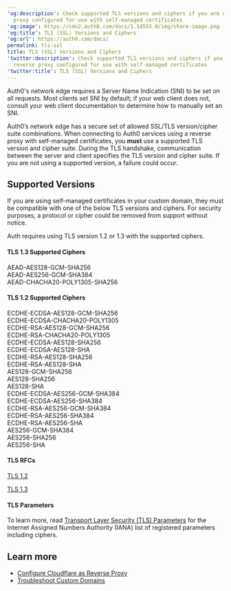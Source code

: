 ---
'og:description': Check supported TLS versions and ciphers if you are using a reverse
  proxy configured for use with self-managed certificates
'og:image': https://cdn2.auth0.com/docs/1.14553.0/img/share-image.png
'og:title': TLS (SSL) Versions and Ciphers
'og:url': https://auth0.com/docs/
permalink: tls-ssl
title: TLS (SSL) Versions and Ciphers
'twitter:description': Check supported TLS versions and ciphers if you are using a
  reverse proxy configured for use with self-managed certificates
'twitter:title': TLS (SSL) Versions and Ciphers
---
<Card title="Before you start">

Auth0's network edge requires a Server Name Indication (SNI) to be set on all requests. Most clients set SNI by default; if your web client does not, consult your web client documentation to determine how to manually set an SNI.

</Card>

Auth0’s network edge has a secure set of allowed SSL/TLS version/cipher suite combinations. When connecting to Auth0 services using a reverse proxy with self-managed certificates, you **must** use a supported TLS version and cipher suite. During the TLS handshake, communication between the server and client specifies the TLS version and cipher suite. If you are not using a supported version, a failure could occur.

## Supported Versions

<Callout icon="file-lines" color="#0EA5E9" iconType="regular">

If you are using self-managed certificates in your custom domain, they must be compatible with one of the below TLS versions and ciphers. For security purposes, a protocol or cipher could be removed from support without notice.

</Callout>

Auth requires using TLS version 1.2 or 1.3 with the supported ciphers.

#### TLS 1.3 Supported Ciphers

AEAD-AES128-GCM-SHA256  
AEAD-AES256-GCM-SHA384  
AEAD-CHACHA20-POLY1305-SHA256

#### TLS 1.2 Supported Ciphers

ECDHE-ECDSA-AES128-GCM-SHA256   
ECDHE-ECDSA-CHACHA20-POLY1305   
ECDHE-RSA-AES128-GCM-SHA256   
ECDHE-RSA-CHACHA20-POLY1305   
ECDHE-ECDSA-AES128-SHA256   
ECDHE-ECDSA-AES128-SHA   
ECDHE-RSA-AES128-SHA256   
ECDHE-RSA-AES128-SHA   
AES128-GCM-SHA256   
AES128-SHA256   
AES128-SHA   
ECDHE-ECDSA-AES256-GCM-SHA384   
ECDHE-ECDSA-AES256-SHA384   
ECDHE-RSA-AES256-GCM-SHA384   
ECDHE-RSA-AES256-SHA384   
ECDHE-RSA-AES256-SHA   
AES256-GCM-SHA384   
AES256-SHA256   
AES256-SHA

#### TLS RFCs

[TLS 1.2](https://tools.ietf.org/html/rfc5246)

[TLS 1.3](https://tools.ietf.org/html/rfc8446)

#### TLS Parameters

To learn more, read [Transport Layer Security (TLS) Parameters](https://www.iana.org/assignments/tls-parameters) for the Internet Assigned Numbers Authority (IANA) list of registered parameters including ciphers.

## Learn more

* [Configure Cloudflare as Reverse Proxy](/docs/customize/custom-domains/self-managed-certificates/configure-cloudflare-for-use-as-reverse-proxy)
* [Troubleshoot Custom Domains](/docs/troubleshoot/integration-extensibility-issues/troubleshoot-custom-domains)